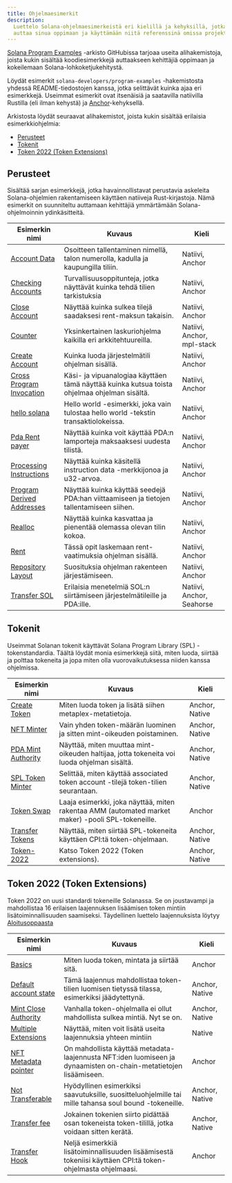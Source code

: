 ```yaml
---
title: Ohjelmaesimerkit
description:
  Luettelo Solana-ohjelmaesimerkeistä eri kielillä ja kehyksillä, jotka voivat
  auttaa sinua oppimaan ja käyttämään niitä referenssinä omissa projekteissasi.
---
```


[Solana Program Examples](https://github.com/solana-developers/program-examples)
-arkisto GitHubissa tarjoaa useita alihakemistoja, joista kukin sisältää
koodiesimerkkejä auttaakseen kehittäjiä oppimaan ja kokeilemaan
Solana-lohkoketjukehitystä.

Löydät esimerkit `solana-developers/program-examples` -hakemistosta yhdessä
README-tiedostojen kanssa, jotka selittävät kuinka ajaa eri esimerkkejä.
Useimmat esimerkit ovat itsenäisiä ja saatavilla natiivilla Rustilla (eli ilman
kehystä) ja [Anchor](https://www.anchor-lang.com/docs/installation)-kehyksellä.

Arkistosta löydät seuraavat alihakemistot, joista kukin sisältää erilaisia
esimerkkiohjelmia:

- [Perusteet](#basics)
- [Tokenit](#tokens)
- [Token 2022 (Token Extensions)](#token-2022-token-extensions)

## Perusteet

Sisältää sarjan esimerkkejä, jotka havainnollistavat perustavia askeleita
Solana-ohjelmien rakentamiseen käyttäen natiiveja Rust-kirjastoja. Nämä
esimerkit on suunniteltu auttamaan kehittäjiä ymmärtämään Solana-ohjelmoinnin
ydinkäsitteitä.

| Esimerkin nimi                                                                                                                | Kuvaus                                                                                       | Kieli                      |
| ----------------------------------------------------------------------------------------------------------------------------- | -------------------------------------------------------------------------------------------- | -------------------------- |
| [Account Data](https://github.com/solana-developers/program-examples/tree/main/basics/account-data)                           | Osoitteen tallentaminen nimellä, talon numerolla, kadulla ja kaupungilla tiliin.             | Natiivi, Anchor            |
| [Checking Accounts](https://github.com/solana-developers/program-examples/tree/main/basics/checking-accounts)                 | Turvallisuusoppitunteja, jotka näyttävät kuinka tehdä tilien tarkistuksia                    | Natiivi, Anchor            |
| [Close Account](https://github.com/solana-developers/program-examples/tree/main/basics/close-account)                         | Näyttää kuinka sulkea tilejä saadaksesi rent-maksun takaisin.                                | Natiivi, Anchor            |
| [Counter](https://github.com/solana-developers/program-examples/tree/main/basics/counter)                                     | Yksinkertainen laskuriohjelma kaikilla eri arkkitehtuureilla.                                | Natiivi, Anchor, mpl-stack |
| [Create Account](https://github.com/solana-developers/program-examples/tree/main/basics/create-account)                       | Kuinka luoda järjestelmätili ohjelman sisällä.                                               | Natiivi, Anchor            |
| [Cross Program Invocation](https://github.com/solana-developers/program-examples/tree/main/basics/cross-program-invocation)   | Käsi- ja vipuanalogiaa käyttäen tämä näyttää kuinka kutsua toista ohjelmaa ohjelman sisältä. | Natiivi, Anchor            |
| [hello solana](https://github.com/solana-developers/program-examples/tree/main/basics/hello-solana)                           | Hello world -esimerkki, joka vain tulostaa hello world -tekstin transaktiolokeissa.          | Natiivi, Anchor            |
| [Pda Rent payer](https://github.com/solana-developers/program-examples/tree/main/basics/pda-rent-payer)                       | Näyttää kuinka voit käyttää PDA:n lamporteja maksaaksesi uudesta tilistä.                    | Natiivi, Anchor            |
| [Processing Instructions](https://github.com/solana-developers/program-examples/tree/main/basics/processing-instructions)     | Näyttää kuinka käsitellä instruction data -merkkijonoa ja u32-arvoa.                         | Natiivi, Anchor            |
| [Program Derived Addresses](https://github.com/solana-developers/program-examples/tree/main/basics/program-derived-addresses) | Näyttää kuinka käyttää seedejä PDA:han viittaamiseen ja tietojen tallentamiseen siihen.      | Natiivi, Anchor            |
| [Realloc](https://github.com/solana-developers/program-examples/tree/main/basics/realloc)                                     | Näyttää kuinka kasvattaa ja pienentää olemassa olevan tilin kokoa.                           | Natiivi, Anchor            |
| [Rent](https://github.com/solana-developers/program-examples/tree/main/basics/rent)                                           | Tässä opit laskemaan rent-vaatimuksia ohjelman sisällä.                                      | Natiivi, Anchor            |
| [Repository Layout](https://github.com/solana-developers/program-examples/tree/main/basics/repository-layout)                 | Suosituksia ohjelman rakenteen järjestämiseen.                                               | Natiivi, Anchor            |
| [Transfer SOL](https://github.com/solana-developers/program-examples/tree/main/basics/transfer-sol)                           | Erilaisia menetelmiä SOL:n siirtämiseen järjestelmätileille ja PDA:ille.                     | Natiivi, Anchor, Seahorse  |

## Tokenit

Useimmat Solanan tokenit käyttävät Solana Program Library (SPL)
-tokenstandardia. Täältä löydät monia esimerkkejä siitä, miten luoda, siirtää ja
polttaa tokeneita ja jopa miten olla vuorovaikutuksessa niiden kanssa
ohjelmissa.

| Esimerkin nimi                                                                                                  | Kuvaus                                                                                            | Kieli          |
| --------------------------------------------------------------------------------------------------------------- | ------------------------------------------------------------------------------------------------- | -------------- |
| [Create Token](https://github.com/solana-developers/program-examples/tree/main/tokens/create-token)             | Miten luoda token ja lisätä siihen metaplex-metatietoja.                                          | Anchor, Native |
| [NFT Minter](https://github.com/solana-developers/program-examples/tree/main/tokens/nft-minter)                 | Vain yhden token-määrän luominen ja sitten mint-oikeuden poistaminen.                             | Anchor, Native |
| [PDA Mint Authority](https://github.com/solana-developers/program-examples/tree/main/tokens/pda-mint-authority) | Näyttää, miten muuttaa mint-oikeuden haltijaa, jotta tokeneita voi luoda ohjelman sisältä.        | Anchor, Native |
| [SPL Token Minter](https://github.com/solana-developers/program-examples/tree/main/tokens/spl-token-minter)     | Selittää, miten käyttää associated token account -tilejä token-tilien seurantaan.                 | Anchor, Native |
| [Token Swap](https://github.com/solana-developers/program-examples/tree/main/tokens/token-swap)                 | Laaja esimerkki, joka näyttää, miten rakentaa AMM (automated market maker) -pooli SPL-tokeneille. | Anchor         |
| [Transfer Tokens](https://github.com/solana-developers/program-examples/tree/main/tokens/transfer-tokens)       | Näyttää, miten siirtää SPL-tokeneita käyttäen CPI:tä token-ohjelmaan.                             | Anchor, Native |
| [Token-2022](https://github.com/solana-developers/program-examples/tree/main/tokens/token-2022)                 | Katso Token 2022 (Token extensions).                                                              | Anchor, Native |

## Token 2022 (Token Extensions)

Token 2022 on uusi standardi tokeneille Solanassa. Se on joustavampi ja
mahdollistaa 16 erilaisen laajennuksen lisäämisen token mintiin
lisätoiminnallisuuden saamiseksi. Täydellinen luettelo laajennuksista löytyy
[Aloitusoppaasta](/developers/guides/token-extensions/getting-started)

| Esimerkin nimi                                                                                                                   | Kuvaus                                                                                                           | Kieli          |
| -------------------------------------------------------------------------------------------------------------------------------- | ---------------------------------------------------------------------------------------------------------------- | -------------- |
| [Basics](https://github.com/solana-developers/program-examples/tree/main/tokens/token-2022/basics/anchor)                        | Miten luoda token, mintata ja siirtää sitä.                                                                      | Anchor         |
| [Default account state](https://github.com/solana-developers/program-examples/tree/main/tokens/token-2022/default-account-state) | Tämä laajennus mahdollistaa token-tilien luomisen tietyssä tilassa, esimerkiksi jäädytettynä.                    | Anchor, Native |
| [Mint Close Authority](https://github.com/solana-developers/program-examples/tree/main/tokens/token-2022/mint-close-authority)   | Vanhalla token-ohjelmalla ei ollut mahdollista sulkea mintiä. Nyt se on.                                         | Anchor, Native |
| [Multiple Extensions](https://github.com/solana-developers/program-examples/tree/main/tokens/token-2022/multiple-extensions)     | Näyttää, miten voit lisätä useita laajennuksia yhteen mintiin                                                    | Native         |
| [NFT Metadata pointer](https://github.com/solana-developers/program-examples/tree/main/tokens/token-2022/nft-meta-data-pointer)  | On mahdollista käyttää metadata-laajennusta NFT:iden luomiseen ja dynaamisten on-chain-metatietojen lisäämiseen. | Anchor         |
| [Not Transferable](https://github.com/solana-developers/program-examples/tree/main/tokens/token-2022/non-transferable)           | Hyödyllinen esimerkiksi saavutuksille, suositteluohjelmille tai mille tahansa soul bound -tokeneille.            | Anchor, Native |
| [Transfer fee](https://github.com/solana-developers/program-examples/tree/main/tokens/token-2022/transfer-fee)                   | Jokainen tokenien siirto pidättää osan tokeneista token-tilillä, jotka voidaan sitten kerätä.                    | Anchor, Native |
| [Transfer Hook](https://github.com/solana-developers/program-examples/tree/main/tokens/token-2022/transfer-hook)                 | Neljä esimerkkiä lisätoiminnallisuuden lisäämisestä tokeniisi käyttäen CPI:tä token-ohjelmasta ohjelmaasi.       | Anchor         |

